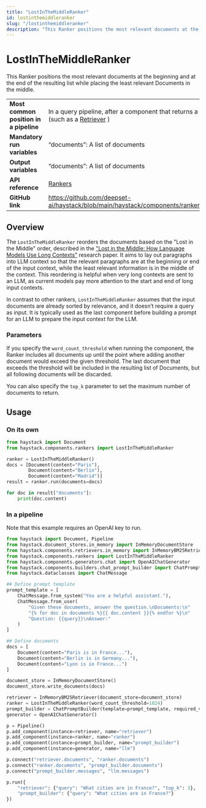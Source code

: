 ```yaml
---
title: "LostInTheMiddleRanker"
id: lostinthemiddleranker
slug: "/lostinthemiddleranker"
description: "This Ranker positions the most relevant documents at the beginning and at the end of the resulting list while placing the least relevant Documents in the middle."
---
```


# LostInTheMiddleRanker

This Ranker positions the most relevant documents at the beginning and at the end of the resulting list while placing the least relevant Documents in the middle.

|  |  |
| --- | --- |
| **Most common position in a pipeline** | In a query pipeline, after a component that returns a list of documents (such as a [Retriever](../retrievers.mdx) ) |
| **Mandatory run variables**            | “documents”: A list of documents                                                                                   |
| **Output variables**                   | “documents”: A list of documents                                                                                   |
| **API reference**                      | [Rankers](/reference/rankers-api)                                                                                         |
| **GitHub link**                        | https://github.com/deepset-ai/haystack/blob/main/haystack/components/rankers/lost_in_the_middle.py               |

## Overview

The `LostInTheMiddleRanker` reorders the documents based on the "Lost in the Middle" order, described in the ["Lost in the Middle: How Language Models Use Long Contexts"](https://arxiv.org/abs/2307.03172) research paper. It aims to lay out paragraphs into LLM context so that the relevant paragraphs are at the beginning or end of the input context, while the least relevant information is in the middle of the context. This reordering is helpful when very long contexts are sent to an LLM, as current models pay more attention to the start and end of long input contexts.

In contrast to other rankers, `LostInTheMiddleRanker` assumes that the input documents are already sorted by relevance, and it doesn’t require a query as input. It is typically used as the last component before building a prompt for an LLM to prepare the input context for the LLM.

### Parameters

If you specify the `word_count_threshold` when running the component, the Ranker includes all documents up until the point where adding another document would exceed the given threshold. The last document that exceeds the threshold will be included in the resulting list of Documents, but all following documents will be discarded.

You can also specify the `top_k` parameter to set the maximum number of documents to return.

## Usage

### On its own

```python
from haystack import Document
from haystack.components.rankers import LostInTheMiddleRanker

ranker = LostInTheMiddleRanker()
docs = [Document(content="Paris"), 
		Document(content="Berlin"), 
		Document(content="Madrid")]
result = ranker.run(documents=docs)

for doc in result["documents"]:
    print(doc.content)
```

### In a pipeline

Note that this example requires an OpenAI key to run.

```python
from haystack import Document, Pipeline
from haystack.document_stores.in_memory import InMemoryDocumentStore
from haystack.components.retrievers.in_memory import InMemoryBM25Retriever
from haystack.components.rankers import LostInTheMiddleRanker
from haystack.components.generators.chat import OpenAIChatGenerator
from haystack.components.builders.chat_prompt_builder import ChatPromptBuilder
from haystack.dataclasses import ChatMessage

## Define prompt template
prompt_template = [
    ChatMessage.from_system("You are a helpful assistant."),
    ChatMessage.from_user(
        "Given these documents, answer the question.\nDocuments:\n"
        "{% for doc in documents %}{{ doc.content }}{% endfor %}\n"
        "Question: {{query}}\nAnswer:"
    )
]

## Define documents
docs = [
    Document(content="Paris is in France..."),
    Document(content="Berlin is in Germany..."),
    Document(content="Lyon is in France...")
]

document_store = InMemoryDocumentStore()
document_store.write_documents(docs)

retriever = InMemoryBM25Retriever(document_store=document_store)
ranker = LostInTheMiddleRanker(word_count_threshold=1024)
prompt_builder = ChatPromptBuilder(template=prompt_template, required_variables={"query", "documents"})
generator = OpenAIChatGenerator()

p = Pipeline()
p.add_component(instance=retriever, name="retriever")
p.add_component(instance=ranker, name="ranker")
p.add_component(instance=prompt_builder, name="prompt_builder")
p.add_component(instance=generator, name="llm")

p.connect("retriever.documents", "ranker.documents")
p.connect("ranker.documents", "prompt_builder.documents")
p.connect("prompt_builder.messages", "llm.messages")

p.run({
    "retriever": {"query": "What cities are in France?", "top_k": 3},
    "prompt_builder": {"query": "What cities are in France?"}
})
```